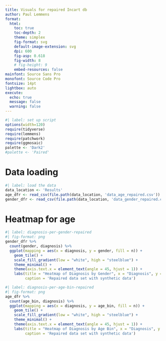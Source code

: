 ```yaml
---
title: Visuals for repaired Incart db
author: Paul Lemmens
format:
  html:
    toc: true
    toc-depth: 2
    theme: simplex
    fig-format: svg
    default-image-extension: svg
    dpi: 600
    fig-asp: 0.618
    fig-width: 8
    # fig-height: 9
    embed-resources: false
mainfont: Source Sans Pro
monofont: Source Code Pro
fontsize: 14pt
lightbox: auto
execute:
  echo: true
  message: false
  warning: false
---
```


```r
#| label: set up script
options(width=120)
require(tidyverse)
require(lemmens)
require(patchwork)
require(ggmosaic)
palette <- 'Dark2'
#palette <- 'Paired'
```

# Data loading 

```r
#| label: load the data
data_location <- 'Results'
age_dfr <- read_csv(file.path(data_location, 'data_age_repaired.csv'))
gender_dfr <- read_csv(file.path(data_location, 'data_gender_repaired.csv'))
```

# Heatmap for age

```r
#| label: diagnosis-per-gender-repaired
#| fig-format: png
gender_dfr %>%
  count(gender, diagnosis) %>%
  ggplot(mapping = aes(x = diagnosis, y = gender, fill = n)) +
    geom_tile() +
    scale_fill_gradient(low = "white", high = "steelblue") +
    theme_minimal() +
    theme(axis.text.x = element_text(angle = 45, hjust = 1)) +
    labs(title = "Heatmap of Diagnosis by Gender", x = "Diagnosis", y = "Gender",
         caption = 'Repaired data set with synthetic data')
```

```r
#| label: diagnosis-per-age-bin-repaired
#| fig-format: png
age_dfr %>%
  count(age_bin, diagnosis) %>%
  ggplot(mapping = aes(x = diagnosis, y = age_bin, fill = n)) +
    geom_tile() +
    scale_fill_gradient(low = "white", high = "steelblue") +
    theme_minimal() +
    theme(axis.text.x = element_text(angle = 45, hjust = 1)) +
    labs(title = "Heatmap of Diagnosis by Age Bin", x = "Diagnosis", y = "Age bin",
         caption = 'Repaired data set with synthetic data')
```

